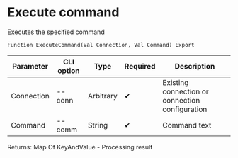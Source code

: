 ﻿---
sidebar_position: 3
description: Execute command and other functions to work with SQLite in the Open Integration Package, a free open-source integration library for 1C:Enterprise 8, OneScript and CLI
keywords: [1C, 1С, 1С:Enterprise, 1С:Enterprise 8.3, API, Integration, Services, Exchange, OneScript, CLI, SQLite]
---


# Execute command
 Executes the specified command



`Function ExecuteCommand(Val Connection, Val Command) Export`

  | Parameter | CLI option | Type | Required | Description |
  |-|-|-|-|-|
  | Connection | --conn | Arbitrary | &#x2714; | Existing connection or connection configuration |
  | Command | --comm | String | &#x2714; | Command text |

  
  Returns:  Map Of KeyAndValue - Processing result

<br/>




 





